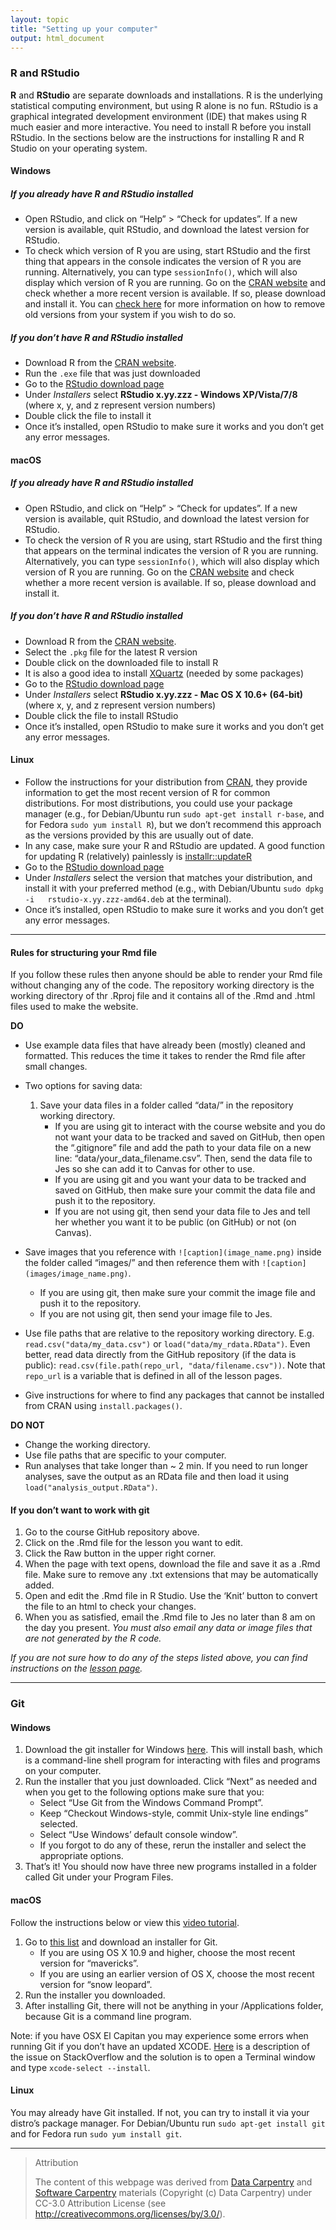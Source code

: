 ```yaml
---
layout: topic
title: "Setting up your computer"
output: html_document
---
```


### R and RStudio

**R** and **RStudio** are separate downloads and installations. R is the underlying statistical computing environment, but using R alone is no fun. RStudio is a graphical integrated development environment (IDE) that makes using R much easier and more interactive. You need to install R before you install RStudio. In the sections below are the instructions for installing R and R Studio on your operating system.

#### Windows

##### If you already have R and RStudio installed

* Open RStudio, and click on "Help" > "Check for updates". If a new version is
	available, quit RStudio, and download the latest version for RStudio.
* To check which version of R you are using, start RStudio and the first thing
  that appears in the console indicates the version of R you are
  running. Alternatively, you can type `sessionInfo()`, which will also display
  which version of R you are running. Go on
  the [CRAN website](https://cran.r-project.org/bin/windows/base/) and check
  whether a more recent version is available. If so, please download and install
  it. You can [check here](https://cran.r-project.org/bin/windows/base/rw-FAQ.html#How-do-I-UNinstall-R_003f) for
  more information on how to remove old versions from your system if you wish to do so.

##### If you don't have R and RStudio installed

* Download R from
  the [CRAN website](http://cran.r-project.org/bin/windows/base/release.htm).
* Run the `.exe` file that was just downloaded
* Go to the [RStudio download page](https://www.rstudio.com/products/rstudio/download/#download)
* Under *Installers* select **RStudio x.yy.zzz - Windows
  XP/Vista/7/8** (where x, y, and z represent version numbers)
* Double click the file to install it
* Once it's installed, open RStudio to make sure it works and you don't get any
  error messages.


#### macOS

##### If you already have R and RStudio installed

* Open RStudio, and click on "Help" > "Check for updates". If a new version is
	available, quit RStudio, and download the latest version for RStudio.
* To check the version of R you are using, start RStudio and the first thing
  that appears on the terminal indicates the version of R you are running. Alternatively, you can type `sessionInfo()`, which will also display which version of R you are running. Go on
  the [CRAN website](https://cran.r-project.org/bin/macosx/) and check
  whether a more recent version is available. If so, please download and install
  it.

##### If you don't have R and RStudio installed

* Download R from
  the [CRAN website](http://cran.r-project.org/bin/macosx).
* Select the `.pkg` file for the latest R version
* Double click on the downloaded file to install R
* It is also a good idea to install [XQuartz](https://www.xquartz.org/) (needed
  by some packages)
* Go to the [RStudio download page](https://www.rstudio.com/products/rstudio/download/#download)
* Under *Installers* select **RStudio x.yy.zzz - Mac OS X 10.6+ (64-bit)**
  (where x, y, and z represent version numbers)
* Double click the file to install RStudio
* Once it's installed, open RStudio to make sure it works and you don't get any
  error messages.


#### Linux

* Follow the instructions for your distribution
  from [CRAN](https://cloud.r-project.org/bin/linux), they provide information
  to get the most recent version of R for common distributions. For most
  distributions, you could use your package manager (e.g., for Debian/Ubuntu run
  `sudo apt-get install r-base`, and for Fedora `sudo yum install R`), but we
  don't recommend this approach as the versions provided by this are
  usually out of date. 
* In any case, make sure your R and RStudio are updated. A good function for updating R (relatively) painlessly is [installr::updateR](https://rdrr.io/cran/installr/man/updateR.html)
* Go to the
  [RStudio download page](https://www.rstudio.com/products/rstudio/download/#download)
* Under *Installers* select the version that matches your distribution, and
  install it with your preferred method (e.g., with Debian/Ubuntu `sudo dpkg -i
  rstudio-x.yy.zzz-amd64.deb` at the terminal).
* Once it's installed, open RStudio to make sure it works and you don't get any
  error messages.

***

<!-- ### Editing the Course Website -->

<!-- The course website can be edited by changing the html files in the course GitHub repository located at https://github.com/FukamiLab/BIO202. -->

#### Rules for structuring your Rmd file

If you follow these rules then anyone should be able to render your Rmd file without changing any of the code. The repository working directory is the working directory of thr .Rproj file and it contains all of the .Rmd and .html files used to make the website. 

**DO**

* Use example data files that have already been (mostly) cleaned and formatted. This reduces the time it takes to render the Rmd file after small changes. 

* Two options for saving data:
    1. Save your data files in a folder called "data/" in the repository working directory. 
        * If you are using git to interact with the course website and you do not want your data to be tracked and saved on GitHub, then open the ".gitignore" file and add the path to your data file on a new line: "data/your_data_filename.csv". Then, send the data file to Jes so she can add it to Canvas for other to use.
        * If you are using git and you want your data to be tracked and saved on GitHub, then make sure your commit the data file and push it to the repository.
        * If you are not using git, then send your data file to Jes and tell her whether you want it to be public (on GitHub) or not (on Canvas).
    <!-- 2. Upload your data file directly to the data folder on our [GitHub repository](https://github.com/LivingLandscape/Course_EcologicalModeling/tree/master/data). -->

* Save images that you reference with `![caption](image_name.png)` inside the folder called "images/" and then reference them with `![caption](images/image_name.png)`.
    * If you are using git, then make sure your commit the image file and push it to the repository.
    * If you are not using git, then send your image file to Jes.

* Use file paths that are relative to the repository working directory. E.g. `read.csv("data/my_data.csv")` or `load("data/my_rdata.RData")`. Even better, read data directly from the GitHub repository (if the data is public): ` read.csv(file.path(repo_url, "data/filename.csv"))`. Note that `repo_url` is a variable that is defined in all of the lesson pages.

* Give instructions for where to find any packages that cannot be installed from CRAN using `install.packages()`.


**DO NOT**

* Change the working directory.
* Use file paths that are specific to your computer.
* Run analyses that take longer than ~ 2 min. If you need to run longer analyses, save the output as an RData file and then load it using `load("analysis_output.RData")`.


#### If you don't want to work with git

1. Go to the course GitHub repository above.
2. Click on the .Rmd file for the lesson you want to edit.
3. Click the Raw button in the upper right corner.
4. When the page with text opens, download the file and save it as a .Rmd file. Make sure to remove any .txt extensions that may be automatically added.
5. Open and edit the .Rmd file in R Studio. Use the 'Knit' button to convert the file to an html to check your changes.
6. When you as satisfied, email the .Rmd file to Jes no later than 8 am on the day you present. *You must also email any data or image files that are not generated by the R code.*


<!-- #### If you are new to git, but want to learn -->

<!-- 1. Install Git on your computer using the instructions in the section below.  -->
<!-- 2. Attend the Git tutorial during class on Wednesday, October 4th (week 2). We will go over how to use git from RStudio. -->


<!-- #### If you are familiar with git -->

<!-- 1. If you have not aready done so, fork the repository from https://github.com/FukamiLab/BIO202 to your account on GitHub. Then clone a local copy of this forked repository (from your own GitHub account) to your computer. This only needs to be done once. -->
<!-- 2. Before you start working: -->
<!--     + Make sure your copy is up to date with the FukamiLab repository on GitHub by submitting a pull request. -->
<!--     + Make sure your local repository on your computer is up to date with your fork of the repository on your GitHub account using `git pull`. -->
<!-- 3. Work on the .Rmd file for your lesson in R Studio on your computer. Click 'Knit' to render your changes as an html file and view them in your browser. Note that any edits you make are only on your computer until you submit a pull request to merge your changes to the repository. Make sure that when you have made your last edit to the .Rmd file you click 'Knit' so that an up-to-date html file is generated. The html file will be the one that appears on the website. -->
<!-- 4. Commit the changes you make periodically to your local repository using `git commit -m "changes you made"`. -->
<!-- 5. When you are finished, push the commits from your local repository to your fork on your GitHub account using `git push origin master`. -->
<!-- 6. Submit a pull request on GitHub to merge the changes on your fork with the original BIO202 repository on FukamiLab no later than 8 am on the day you present. Jes or Tad will approve your pull request. -->

*If you are not sure how to do any of the steps listed above, you can find instructions on the [lesson page](00-E-git-intro.html).*


***

### Git

#### Windows

1. Download the git installer for Windows [here](https://git-for-windows.github.io/). This will install bash, which is a command-line shell program for interacting with files and programs on your computer.
2. Run the installer that you just downloaded. Click "Next" as needed and when you get to the following options make sure that you:
    + Select "Use Git from the Windows Command Prompt". 
    + Keep "Checkout Windows-style, commit Unix-style line endings" selected.
    + Select "Use Windows' default console window".
    + If you forgot to do any of these, rerun the installer and select the appropriate options.
3. That's it! You should now have three new programs installed in a folder called Git under your Program Files.

#### macOS

Follow the instructions below or view this [video tutorial](https://www.youtube.com/watch?v=9LQhwETCdwY).

1. Go to [this list](https://sourceforge.net/projects/git-osx-installer/files/) and download an installer for Git.
    + If you are using OS X 10.9 and higher, choose the most recent version for "mavericks".
    + If you are using an earlier version of OS X, choose the most recent version for "snow leopard".
2. Run the installer you downloaded.
3. After installing Git, there will not be anything in your /Applications folder, because Git is a command line program.

Note: if you have OSX El Capitan you may experience some errors when running Git if you don't have an updated XCODE. [Here](https://stackoverflow.com/questions/32893412/command-line-tools-not-working-os-x-el-capitan-macos-sierra) is a description of the issue on StackOverflow and the solution is to open a Terminal window and type `xcode-select --install`.

#### Linux

You may already have Git installed. If not, you can try to install it via your distro’s package manager. For Debian/Ubuntu run `sudo apt-get install git` and for Fedora run `sudo yum install git`.

***

> Attribution
>
> The content of this webpage was derived from [Data Carpentry](http://datacarpentry.org) and [Software Carpentry](http://software-carpentry.org) materials (Copyright (c) Data Carpentry) under CC-3.0 Attribution License (see [http://creativecommons.org/licenses/by/3.0/](http://creativecommons.org/licenses/by/3.0/)). 
